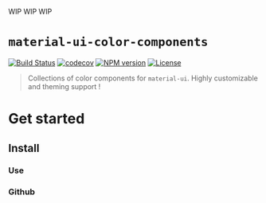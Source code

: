 
<Meta title="Docs|Intro" />

WIP WIP WIP

# `material-ui-color-components`

[![Build Status][action-image]][action-url]
[![codecov][codecov-image]][codecov-url]
[![NPM version][npm-image]][npm-url]
[![License][license-image]][license-url]

[action-image]: https://github.com/mikbry/material-ui-color-components/workflows/Build%20and%20Deploy/badge.svg
[action-url]: https://mikbry.github.io/material-ui-color-components/
[codecov-image]: https://codecov.io/gh/mikbry/material-ui-color-components/branch/master/graph/badge.svg?token=K4P0vnM5fh
[codecov-url]: https://codecov.io/gh/mikbry/material-ui-color-components
[npm-image]: https://img.shields.io/npm/v/material-ui-color-components.svg
[npm-url]: https://npmjs.org/package/material-ui-color-components
[license-image]: https://img.shields.io/npm/l/amaterial-ui-color-components.svg
[License-url]:./LICENSE

> Collections of color components for `material-ui`. Highly customizable and theming support !

# Get started


## Install


### **Use**



### Github